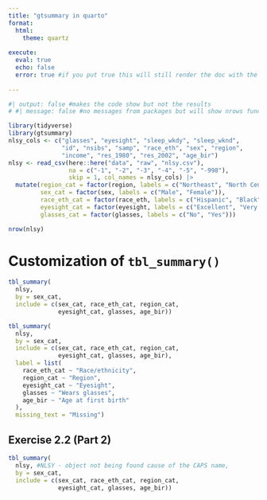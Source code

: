 ```yaml
---
title: "gtsummary in quarto"
format:
  html:
    theme: quartz
    
execute: 
  eval: true
  echo: false
  error: true #if you put true this will still render the doc with the error message 
  
---
```



```r
#| output: false #makes the code show but not the results 
# #| message: false #no messages from packages but will show nrows function output

library(tidyverse)
library(gtsummary)
nlsy_cols <- c("glasses", "eyesight", "sleep_wkdy", "sleep_wknd", 
               "id", "nsibs", "samp", "race_eth", "sex", "region", 
               "income", "res_1980", "res_2002", "age_bir")
nlsy <- read_csv(here::here("data", "raw", "nlsy.csv"), 
                 na = c("-1", "-2", "-3", "-4", "-5", "-998"),
                 skip = 1, col_names = nlsy_cols) |> 
  mutate(region_cat = factor(region, labels = c("Northeast", "North Central", "South", "West")),
         sex_cat = factor(sex, labels = c("Male", "Female")),
         race_eth_cat = factor(race_eth, labels = c("Hispanic", "Black", "Non-Black, Non-Hispanic")),
         eyesight_cat = factor(eyesight, labels = c("Excellent", "Very good", "Good", "Fair", "Poor")),
         glasses_cat = factor(glasses, labels = c("No", "Yes"))) 

```

```r
nrow(nlsy)
```

# Customization of `tbl_summary()`


```r


tbl_summary(
  nlsy,
  by = sex_cat,
  include = c(sex_cat, race_eth_cat, region_cat,
              eyesight_cat, glasses, age_bir))
```

```r
tbl_summary(
  nlsy,
  by = sex_cat,
  include = c(sex_cat, race_eth_cat, region_cat,
              eyesight_cat, glasses, age_bir),
  label = list(
    race_eth_cat ~ "Race/ethnicity",
    region_cat ~ "Region",
    eyesight_cat ~ "Eyesight",
    glasses ~ "Wears glasses",
    age_bir ~ "Age at first birth"
  ),
  missing_text = "Missing")
```

## Exercise 2.2 (Part 2)

```r
tbl_summary(
  nlsy, #NLSY - object not being found cause of the CAPS name,
  by = sex_cat,
  include = c(sex_cat, race_eth_cat, region_cat,
              eyesight_cat, glasses, age_bir))
```
    
